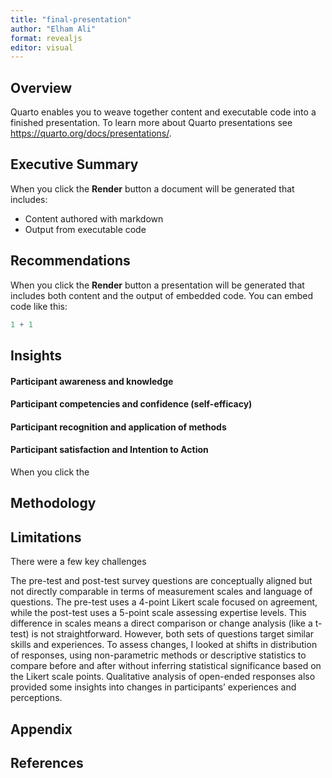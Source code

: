 ```yaml
---
title: "final-presentation"
author: "Elham Ali"
format: revealjs
editor: visual
---
```


## Overview

Quarto enables you to weave together content and executable code into a finished presentation. To learn more about Quarto presentations see <https://quarto.org/docs/presentations/>.

## Executive Summary

When you click the **Render** button a document will be generated that includes:

-   Content authored with markdown
-   Output from executable code

## Recommendations

When you click the **Render** button a presentation will be generated that includes both content and the output of embedded code. You can embed code like this:

```r
1 + 1
```

## Insights

#### Participant awareness and knowledge 

#### Participant competencies and confidence (self-efficacy) 

#### Participant recognition and application of methods 

#### Participant satisfaction and Intention to Action

When you click the

## Methodology 

## Limitations 

There were a few key challenges

The pre-test and post-test survey questions are conceptually aligned but not directly comparable in terms of measurement scales and language of questions.
The pre-test uses a 4-point Likert scale focused on agreement, while the post-test uses a 5-point scale assessing expertise levels. This difference in scales means a direct comparison or change analysis (like a t-test) is not straightforward.
However, both sets of questions target similar skills and experiences.
To assess changes, I looked at shifts in distribution of responses, using non-parametric methods or descriptive statistics to compare before and after without inferring statistical significance based on the Likert scale points.
Qualitative analysis of open-ended responses also provided some insights into changes in participants' experiences and perceptions.

## Appendix 

## References
